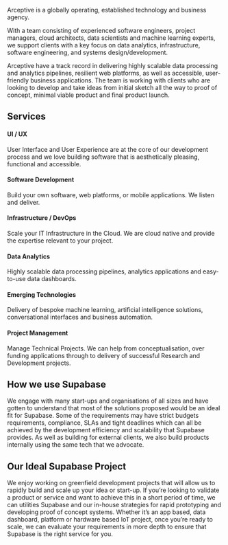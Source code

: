 Arceptive is a globally operating, established technology and business agency.

With a team consisting of experienced software engineers, project managers, cloud architects, data scientists and machine learning experts, we support clients with a key focus on data analytics, infrastructure, software engineering, and systems design/development.

Arceptive have a track record in delivering highly scalable data processing and analytics pipelines, resilient web platforms, as well as accessible, user-friendly business applications. The team is working with clients who are looking to develop and take ideas from initial sketch all the way to proof of concept, minimal viable product and final product launch.

## Services

#### UI / UX

User Interface and User Experience are at the core of our development process and we love building software that is aesthetically pleasing, functional and accessible.

#### Software Development

Build your own software, web platforms, or mobile applications. We listen and deliver.

#### Infrastructure / DevOps

Scale your IT Infrastructure in the Cloud. We are cloud native and provide the expertise relevant to your project.

#### Data Analytics

Highly scalable data processing pipelines, analytics applications and easy-to-use data dashboards.

#### Emerging Technologies

Delivery of bespoke machine learning, artificial intelligence solutions, conversational interfaces and business automation.

#### Project Management

Manage Technical Projects. We can help from conceptualisation, over funding applications through to delivery of successful Research and Development projects.

## How we use Supabase

We engage with many start-ups and organisations of all sizes and have gotten to understand that most of the solutions proposed would be an ideal fit for Supabase. Some of the requirements may have strict budgets requirements, compliance, SLAs and tight deadlines which can all be achieved by the development efficiency and scalability that Supabase provides. As well as building for external clients, we also build products internally using the same tech that we advocate.

## Our Ideal Supabase Project

We enjoy working on greenfield development projects that will allow us to rapidly build and scale up your idea or start-up. If you’re looking to validate a product or service and want to achieve this in a short period of time, we can utilities Supabase and our in-house strategies for rapid prototyping and developing proof of concept systems. Whether it’s an app based, data dashboard, platform or hardware based IoT project, once you’re ready to scale, we can evaluate your requirements in more depth to ensure that Supabase is the right service for you.
